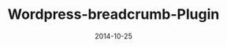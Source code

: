 ---
title: Wordpress-breadcrumb-Plugin
date: 2014-10-25
description: Wordpress breadcrumb plugin
repo: https://github.com/jagmitg/Wordpress-breadcrumb-Plugin
tags: PHP
---